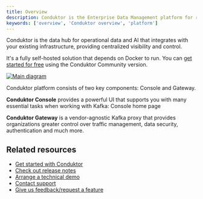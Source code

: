 ```yaml
---
title: Overview
description: Conduktor is the Enterprise Data Management platform for real-time data streaming
keywords: ['overview', 'Conduktor overview', 'platform']
---
```


Conduktor is the data hub for operational data and AI that integrates with your existing infrastructure, providing centralized visibility and control.

It's a fully self-hosted solution that depends on Docker to run. You can [get started for free](https://www.conduktor.io/get-started) using the Conduktor Community version.

<a href="https://framerusercontent.com/images/meFtLvvuqKtvLTZJuKgIV8xMI.png" target="_blank" rel="noopener">
  <img src="https://framerusercontent.com/images/meFtLvvuqKtvLTZJuKgIV8xMI.png" alt="Main diagram" style={{maxWidth: '100%'}} style={{paddingTop: '10px'}} />
</a>

Conduktor platform consists of two key components: Console and Gateway.

**Conduktor Console** provides a powerful UI that supports you with many essential tasks when working with Kafka:
Console home page

**Conduktor Gateway** is a vendor-agnostic Kafka proxy that provides organizations greater control over traffic management, data security, authentication and much more.

## Related resources

- [Get started with Conduktor](guide/get-started)
- [Check out release notes](https://conduktor.io/changelog)
- [Arrange a technical demo](https://www.conduktor.io/contact/demo)
- [Contact support](https://www.conduktor.io/contact/support)
- [Give us feedback/request a feature](https://conduktor.io/roadmap)
